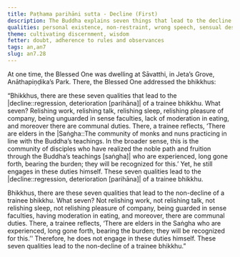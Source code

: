 ```yaml
---
title: Paṭhama parihāni sutta - Decline (First)
description: The Buddha explains seven things that lead to the decline of a trainee bhikkhu and seven things that do not.
qualities: personal existence, non-restraint, wrong speech, sensual desire, sense restraint, right speech
theme: cultivating discernment, wisdom
fetter: doubt, adherence to rules and observances
tags: an,an7
slug: an7.28
---
```


At one time, the Blessed One was dwelling at Sāvatthi, in Jeta’s Grove, Anāthapiṇḍika’s Park. There, the Blessed One addressed the bhikkhus:

“Bhikkhus, there are these seven qualities that lead to the |decline::regression, deterioration [parihāna]| of a trainee bhikkhu. What seven? Relishing work, relishing talk, relishing sleep, relishing pleasure of company, being unguarded in sense faculties, lack of moderation in eating, and moreover there are communal duties. There, a trainee reflects, ‘There are elders in the |Saṅgha::The community of monks and nuns practicing in line with the Buddha’s teachings. In the broader sense, this is the community of disciples who have realized the noble path and fruition through the Buddha’s teachings [saṅgha]| who are experienced, long gone forth, bearing the burden; they will be recognized for this.’ Yet, he still engages in these duties himself. These seven qualities lead to the |decline::regression, deterioration [parihāna]| of a trainee bhikkhu.

Bhikkhus, there are these seven qualities that lead to the non-decline of a trainee bhikkhu. What seven? Not relishing work, not relishing talk, not relishing sleep, not relishing pleasure of company, being guarded in sense faculties, having moderation in eating, and moreover, there are communal duties. There, a trainee reflects, ‘There are elders in the Saṅgha who are experienced, long gone forth, bearing the burden; they will be recognized for this.’' Therefore, he does not engage in these duties himself. These seven qualities lead to the non-decline of a trainee bhikkhu.”